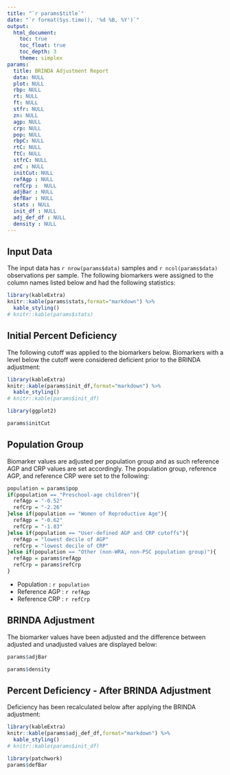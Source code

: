 ---
title: "`r params$title`"
date: "`r format(Sys.time(), '%d %B, %Y')`" 
output: 
  html_document:
    toc: true
    toc_float: true
    toc_depth: 3
    theme: simplex
params:
  title: BRINDA Adjustment Report
  data: NULL
  plot: NULL
  rbp: NULL
  rt: NULL
  ft: NULL
  stfr: NULL
  zn: NULL
  agp: NULL
  crp: NULL
  pop: NULL
  rbpC: NULL
  rtC: NULL
  ftC: NULL
  stfrC: NULL
  znC : NULL
  initCut: NULL
  refAgp : NULL
  refCrp :  NULL
  adjBar : NULL
  defBar : NULL
  stats : NULL
  init_df : NULL
  adj_def_df : NULL
  density : NULL
---

## Input Data

The input data has `r nrow(params$data)` samples and `r ncol(params$data)` observations per sample. The following biomarkers were assigned to the column names listed below and had the following statistics:

```{r input_data,results='hold',echo=FALSE,warning=FALSE,message=FALSE}
library(kableExtra)
knitr::kable(params$stats,format="markdown") %>%
  kable_styling()
# knitr::kable(params$stats)
```


## Initial Percent Deficiency

The following cutoff was applied to the biomarkers below. Biomarkers with a level below the cutoff were considered deficient prior to the BRINDA adjustment:

```{r init_perc_def,results='hold',echo=FALSE,warning=FALSE}
library(kableExtra)
knitr::kable(params$init_df,format="markdown") %>%
  kable_styling()
# knitr::kable(params$init_df)
```

```{r cutoff,echo=FALSE,warning=F,message=FALSE,fig.width=10}
library(ggplot2)

params$initCut
```

## Population Group

Biomarker values are adjusted per population group and as such reference AGP and CRP values are set accordingly. The population group, reference AGP, and reference CRP were set to the following:

```{r population,echo=FALSE,warning=F,message=FALSE}
population = params$pop
if(population == "Preschool-age children"){
  refAgp = "-0.52"
  refCrp = "-2.26"
}else if(population == "Women of Reproductive Age"){
  refAgp = "-0.62"
  refCrp = "-1.83"
}else if(population == "User-defined AGP and CRP cutoffs"){
  refAgp = "lowest decile of AGP"
  refCrp = "lowest decile of CRP"
}else if(population == "Other (non-WRA, non-PSC population group)"){
  refAgp = params$refAgp
  refCrp = params$refCrp
}
```

* Population : `r population`
* Reference AGP : `r refAgp`
* Reference CRP : `r refCrp`

## BRINDA Adjustment

The biomarker values have been adjusted and the difference between adjusted and unadjusted values are displayed below:

```{r adjustment_bar,echo=FALSE,warning=F,message=FALSE,,fig.width=10}
params$adjBar
```

```{r adjustment_density,echo=FALSE,warning=F,message=FALSE,,fig.width=10}
params$density
```

## Percent Deficiency - After BRINDA Adjustment

Deficiency has been recalculated below after applying the BRINDA adjustment:

```{r perc_def_adj,results='hold',echo=FALSE,warning=FALSE}
library(kableExtra)
knitr::kable(params$adj_def_df,format="markdown") %>%
  kable_styling()
# knitr::kable(params$init_df)
```


```{r defAdj,echo=FALSE,warning=F,message=FALSE,fig.width=10}
library(patchwork)
params$defBar
```
